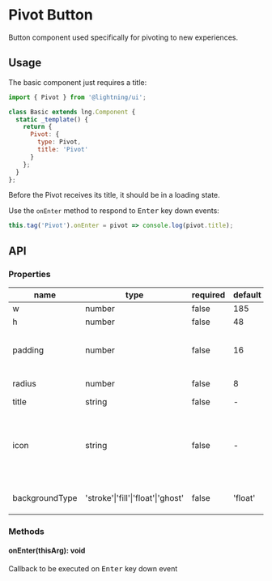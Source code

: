 
# Pivot Button

Button component used specifically for pivoting to new experiences.

## Usage

The basic component just requires a title:

```js
import { Pivot } from '@lightning/ui';

class Basic extends lng.Component {
  static _template() {
    return {
      Pivot: {
        type: Pivot,
        title: 'Pivot'
      }
    };
  }
};
```
<Canvas>
  <Story id="elements-pivot--basic" />
</Canvas>


Before the Pivot receives its title, it should be in a loading state.

<Canvas>
  <Story id="elements-pivot--loading" />
</Canvas>

Use the `onEnter` method to respond to <kbd>Enter</kbd> key down events:

```js
this.tag('Pivot').onEnter = pivot => console.log(pivot.title);
```

## API

### Properties

name|type|required|default|description
--|--|--|--|--
w|number|false|185|width
h|number|false|48|height
padding|number|false|16|left and right padding value
radius|number|false|8|border radius
title|string|false|-|button text
icon|string|false|-|URI for icon or inline svg that may live next to the title. See <a href="?path=/docs/icon--basic">Icon</a>
backgroundType|'stroke'\|'fill'\|'float'\|'ghost'|false|'float'|color of `Button` container.

### Methods

#### onEnter(thisArg): void

Callback to be executed on <kbd>Enter</kbd> key down event
